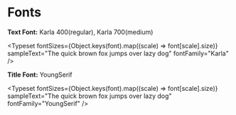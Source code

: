 
<Meta title="Styles/Fonts" />

# Fonts

**Text Font:** Karla 400(regular), Karla 700(medium)

<Typeset
  fontSizes={Object.keys(font).map((scale) => font[scale].size)}
  sampleText="The quick brown fox jumps over lazy dog"
  fontFamily="Karla"
/>

**Title Font:** YoungSerif

<Typeset
  fontSizes={Object.keys(font).map((scale) => font[scale].size)}
  sampleText="The quick brown fox jumps over lazy dog"
  fontFamily="YoungSerif"
/>
